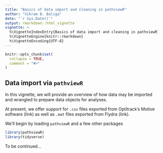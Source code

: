 ```yaml
---
title: "Basics of data import and cleaning in pathviewR"
author: "Vikram B. Baliga"
date: "`r Sys.Date()`"
output: rmarkdown::html_vignette
vignette: >
  %\VignetteIndexEntry{Basics of data import and cleaning in pathviewR}
  %\VignetteEngine{knitr::rmarkdown}
  %\VignetteEncoding{UTF-8}
---
```


```r
knitr::opts_chunk$set(
  collapse = TRUE,
  comment = "#>"
)
```

## Data import via `pathviewR`

In this vignette, we will provide an overview of how data may be imported and wrangled to prepare data objects for analyses. 

At present, we offer support for `.csv` files exported from Optitrack's Motive software (link) as well as `.mat` files exported from Flydra (link).

We'll begin by loading `pathviewR` and a few other packages

```r
library(pathviewR)
library(tidyverse)
```

To be continued...
